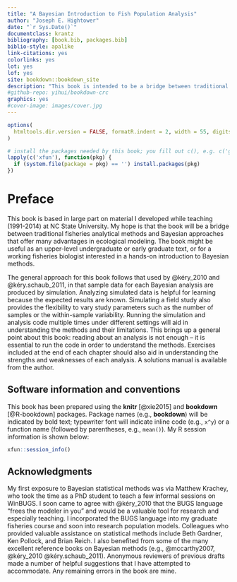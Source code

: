 ```yaml
--- 
title: "A Bayesian Introduction to Fish Population Analysis"
author: "Joseph E. Hightower"
date: "`r Sys.Date()`"
documentclass: krantz
bibliography: [book.bib, packages.bib]
biblio-style: apalike
link-citations: yes
colorlinks: yes
lot: yes
lof: yes
site: bookdown::bookdown_site
description: "This book is intended to be a bridge between traditional fisheries analytical methods and Bayesian statistics. It is a hands-on introduction to models for estimating abundance, survival, growth, recruitment, and population trends."
#github-repo: yihui/bookdown-crc
graphics: yes
#cover-image: images/cover.jpg
---
```


```r
options(
  htmltools.dir.version = FALSE, formatR.indent = 2, width = 55, digits = 4
)

# install the packages needed by this book; you fill out c(), e.g. c('ggplot2', 'dplyr')
lapply(c('xfun'), function(pkg) {
  if (system.file(package = pkg) == '') install.packages(pkg)
})
```

# Preface {-}

This book is based in large part on material I developed while teaching (1991-2014) at NC State University. My hope is that the book will be a bridge between traditional fisheries analytical methods and Bayesian approaches that offer many advantages in ecological modeling. The book might be useful as an upper-level undergraduate or early graduate text, or for a working fisheries biologist interested in a hands-on introduction to Bayesian methods.

The general approach for this book follows that used by @kéry_2010 and @kéry.schaub_2011, in that sample data for each Bayesian analysis are produced by simulation. Analyzing simulated data is helpful for learning because the expected results are known. Simulating a field study also provides the flexibility to vary study parameters such as the number of samples or the within-sample variability. Running the simulation and analysis code multiple times under different settings will aid in understanding the methods and their limitations. This brings up a general point about this book: reading about an analysis is not enough -- it is essential to run the code in order to understand the methods. Exercises included at the end of each chapter should also aid in understanding the strengths and weaknesses of each analysis. A solutions manual is available from the author.

## Software information and conventions {-}

This book has been prepared using the **knitr**\index{knitr} [@xie2015] and **bookdown** [@R-bookdown] packages. Package names (e.g., **bookdown**) will be indicated by bold text; typewriter font will indicate inline code (e.g., `x^y`) or a function name (followed by parentheses, e.g., <code>mean()</code>).  My R session information is shown below:

```r
xfun::session_info()
```

## Acknowledgments {-}

My first exposure to Bayesian statistical methods was via Matthew Krachey, who took the time as a PhD student to teach a few informal sessions on WinBUGS. I soon came to agree with @kéry_2010 that the BUGS language "frees the modeler in you" and would be a valuable tool for research and especially teaching. I incorporated the BUGS language into my graduate fisheries course and soon into research population models. Colleagues who provided valuable assistance on statistical methods include Beth Gardner, Ken Pollock, and Brian Reich. I also benefited from some of the many excellent reference books on Bayesian methods (e.g., @mccarthy2007, @kéry_2010 @kéry.schaub_2011). 
Anonymous reviewers of previous drafts made a number of helpful suggestions that I have attempted to accommodate. Any remaining errors in the book are mine.

